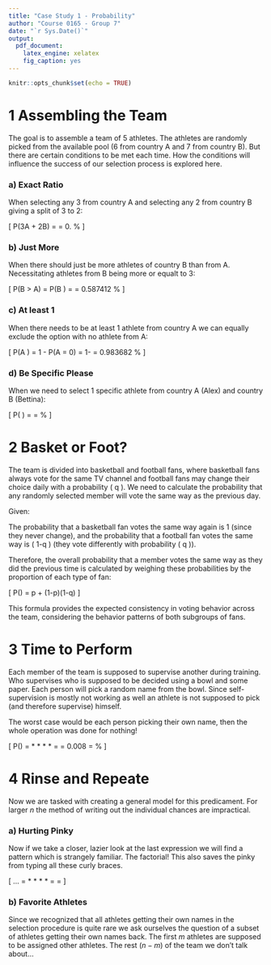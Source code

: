 ```yaml
---
title: "Case Study 1 - Probability"
author: "Course 0165 - Group 7"
date: "`r Sys.Date()`"
output:
  pdf_document:
    latex_engine: xelatex
    fig_caption: yes
---
```


\thispagestyle{empty}

\begin{center}
  \vspace*{2cm}
  \Huge\textbf{Case Study 1 - Probability} \\[0.5cm]
  \Large\textbf{By example of Sports Team Selection Procedures} \\[1cm]
  \large
  \begin{tabular}{c}
    Benjamin Maixner \\
    Chirill Glitos \\
    Franziska Kirschner \\
    Said Rizvanov \\
  \end{tabular}
  \vfill
  \normalsize
  \textbf{Date}| `r Sys.Date()` |
\end{center}



```r
knitr::opts_chunk$set(echo = TRUE)
```
\newpage

# 1 Assembling the Team

The goal is to assemble a team of 5 athletes. The athletes are randomly picked from the available pool (6 from country A and 7 from country B). But there are certain conditions to be met each time. How the conditions will influence the success of our selection process is explored here.

### a) Exact Ratio

When selecting any 3 from country A and selecting any 2 from country B giving a split of 3 to 2:

\[
P(3A + 2B) = \frac{\binom{6}{3} * \binom{7}{2}}{\binom{13}{5}} = 0.\overline{326340} \approx 32.63\%
\]

### b) Just More

When there should just be more athletes of country B than from A. Necessitating athletes from B being more or equalt to 3:

\[
P(B > A) = P(B \geq 3) = \frac{\binom{7}{3}*\binom{6}{2} + \binom{7}{4}*\binom{6}{1} + \binom{7}{5}*\binom{6}{0}}{\binom{13}{5}} = 0.587412 \approx 58.74\%
\]

### c) At least 1

When there needs to be at least 1 athlete from country A we can equally exclude the option with no athlete from A:

\[
P(A \geq 1) = 1 - P(A = 0) = 1- \frac{\binom{7}{5}*\binom{6}{0}}{\binom{13}{5}} = 0.983682 \approx 98.37\%
\]

### d) Be Specific Please

When we need to select 1 specific athlete from country A (Alex) and country B (Bettina)\footnote{First character of names matching with the country name is purely coincidental}:

\[
P(\text{Alex} \cap \text{Bettina} \in \text{Team}) =\frac{\binom{11}{3}}{\binom{13}{5}} = \frac{165}{1287} \approx 12.82\%
\]

# 2 Basket or Foot?

The team is divided into basketball and football fans, where basketball fans always vote for the same TV channel and football fans may change their choice daily with a probability \( q \). We need to calculate the probability that any randomly selected member will vote the same way as the previous day.

Given:
\begin{itemize}
    \item Fraction \( p \) of the team are basketball fans who always vote the same.
    \item Fraction \( 1-p \) are football fans, and they change their choice with probability \( q \).
\end{itemize}

The probability that a basketball fan votes the same way again is 1 (since they never change), and the probability that a football fan votes the same way is \( 1-q \) (they vote differently with probability \( q \)).

Therefore, the overall probability that a member votes the same way as they did the previous time is calculated by weighing these probabilities by the proportion of each type of fan:

\[
P(\text{same}) = p + (1-p)(1-q)
\]

This formula provides the expected consistency in voting behavior across the team, considering the behavior patterns of both subgroups of fans.

# 3 Time to Perform

Each member of the team is supposed to supervise another during training. Who supervises who is supposed to be decided using a bowl and some paper. Each person will pick a random name from the bowl. Since self-supervision is mostly not working as well an athlete is not supposed to pick (and therefore supervise) himself.

The worst case would be each person picking their own name, then the whole operation was done for nothing!

\[
P(\text{Picking was useless}) = \frac{1}{5} * \frac{1}{4} * \frac{1}{3} * \frac{1}{2} * \frac{1}{1} = \frac{1}{120} = 0.008\overline{3333} = \approx 0.83\%
\]

# 4 Rinse and Repeate

Now we are tasked with creating a general model for this predicament. For larger $n$ the method of writing out the individual chances are impractical\footnote{Actually, even 5 fractions to type before was testing my patience}.

### a) Hurting Pinky

Now if we take a closer, lazier look at the last expression we will find a pattern which is strangely familiar. The factorial! This also saves the pinky from typing all these curly braces.

\[
... = \frac{1}{5} * \frac{1}{4} * \frac{1}{3} * \frac{1}{2} * \frac{1}{1} = \frac{1}{5 * 4 * 3 * 2 * 1} = \frac{1}{n!}
\]

### b) Favorite Athletes

Since we recognized that all athletes getting their own names in the selection procedure is quite rare we ask ourselves the question of a subset of athletes getting their own names back. The first $m$ athletes are supposed to be assigned other athletes. The rest ($n-m$) of the team we don't talk about...





